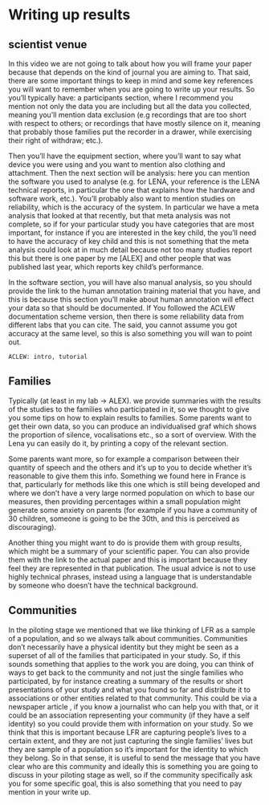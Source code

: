 # Writing up results {#results}

## scientist venue 

In this video we are not going to talk about how you will frame your paper because that depends on the kind of journal you are aiming to. That said, there are some important things to keep in mind and some key references you will want to remember when you are going to write up your results. 
So you’ll typically have: a participants section, where I recommend you mention not only the data you are including but all the data you collected, meaning you’ll mention data exclusion (e.g recordings that are too short with respect to others; or recordings that have mostly silence on it, meaning that probably those families put the recorder in a drawer, while exercising their right of withdraw; etc.).

Then you’ll have the equipment section, where you’ll want to say what device you were using and you want to mention also clothing and attachment. Then the next section will be analysis: here you can mention the software you used to analyse (e.g. for LENA, your reference is the LENA technical reports, in particular the one that explains how the hardware and software work, etc.). You’ll probably also want to mention studies on reliability, which is the accuracy of the system. In particular we have a meta analysis that looked at that recently, but that meta analysis was not complete, so if for your particular study you have categories that are most important, for instance if you are interested in the key child, the you’ll need to have the accuracy of key child and this is not something that the meta analysis could look at in much detail because not too many studies report this but there is one paper by me [ALEX] and other people that was published last year, which reports key child’s performance. 

In the software section, you will have also manual analysis, so you should provide the link to the human annotation training material that you have, and this is because this section you’ll make about human annotation will effect your data so that should be documented. If You followed the ACLEW documentation scheme version, then there is some reliability data from different labs that you can cite. The said, you cannot assume you got accuracy at the same level, so this is also something you will wan to point out.  

	ACLEW: intro, tutorial
	
## Families

Typically (at least in my lab → ALEX). we provide summaries with the results of the studies to the families who participated in it, so we thought to give you some tips on how to explain results to families. 
Some parents want to get their own data, so you can produce an individualised graf which shows the proportion of silence, vocalisations etc., so a sort of overview. With the Lena yu can easily do it, by printing a copy of the relevant section.

Some parents want more, so for example a comparison between their quantity of speech and the others and it’s up to you to decide whether it’s reasonable to give them this info. Something we found here in France is that, particularly for methods like this one which is still being developed and where we don’t have a very large normed population on which to base our measures, then providing percentages within a small population might generate some anxiety on parents (for example if you have a community of 30 children, someone is going to be the 30th, and this is perceived as discouraging). 

Another thing you might want to do is provide them with group results, which might be a summary of your scientific paper. You can also provide them with the link to the actual paper and this is important because they feel they are represented in that publication. The usual advice is not to use highly technical phrases, instead using a language that is understandable by someone who doesn’t have the technical background.

## Communities

In the piloting stage we mentioned that we like thinking of LFR as a sample of a population, and so we always talk about communities. Communities don’t necessarily have a physical identity but they might be seen as a superset of all of the families that participated in your study. So, if this sounds something that applies to the work you are doing, you can think of ways to get back to the community and not just the single families who participated, by for instance creating a summary of the results or short presentations of your study and what you found so far and distribute it to associations or other entities related to that community. This could be via a newspaper article , if you know a journalist who can help you with that, or it could be an association representing your community (if they have a self identity) so you could provide them with information on your study. So we think that this is important because LFR are capturing people’s lives to a certain extent, and they are not just capturing the single families’ lives but they are sample of a population so it’s important for the identity to which they belong. So in that sense, it is useful to send the message that you have clear who are this community and ideally this is something you are going to discuss in your piloting stage as well, so if the community specifically ask you for some specific goal, this is also something that you need to pay mention in your write up.

